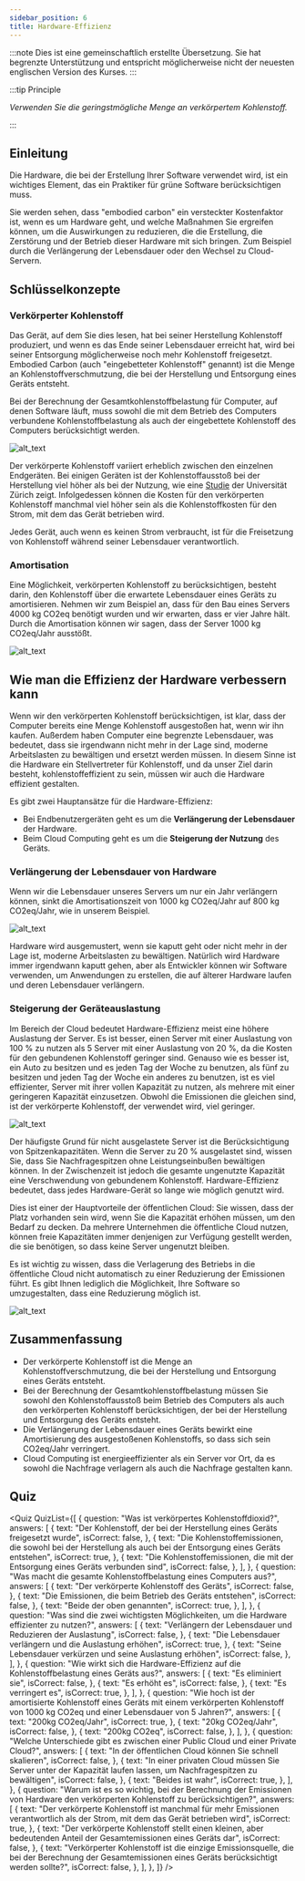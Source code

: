 ```yaml
---
sidebar_position: 6
title: Hardware-Effizienz
---
```



:::note
Dies ist eine gemeinschaftlich erstellte Übersetzung. Sie hat begrenzte Unterstützung und entspricht möglicherweise nicht der neuesten englischen Version des Kurses.
:::

:::tip Principle

_Verwenden Sie die geringstmögliche Menge an verkörpertem Kohlenstoff._

:::

## Einleitung

Die Hardware, die bei der Erstellung Ihrer Software verwendet wird, ist ein wichtiges Element, das ein Praktiker für grüne Software berücksichtigen muss.

Sie werden sehen, dass "embodied carbon" ein versteckter Kostenfaktor ist, wenn es um Hardware geht, und welche Maßnahmen Sie ergreifen können, um die Auswirkungen zu reduzieren, die die Erstellung, die Zerstörung und der Betrieb dieser Hardware mit sich bringen. Zum Beispiel durch die Verlängerung der Lebensdauer oder den Wechsel zu Cloud-Servern.

## Schlüsselkonzepte

### Verkörperter Kohlenstoff

Das Gerät, auf dem Sie dies lesen, hat bei seiner Herstellung Kohlenstoff produziert, und wenn es das Ende seiner Lebensdauer erreicht hat, wird bei seiner Entsorgung möglicherweise noch mehr Kohlenstoff freigesetzt. Embodied Carbon (auch "eingebetteter Kohlenstoff" genannt) ist die Menge an Kohlenstoffverschmutzung, die bei der Herstellung und Entsorgung eines Geräts entsteht.

Bei der Berechnung der Gesamtkohlenstoffbelastung für Computer, auf denen Software läuft, muss sowohl die mit dem Betrieb des Computers verbundene Kohlenstoffbelastung als auch der eingebettete Kohlenstoff des Computers berücksichtigt werden.

![alt_text](./images/17_embodioed_carbon.png "image_tooltip")

Der verkörperte Kohlenstoff variiert erheblich zwischen den einzelnen Endgeräten. Bei einigen Geräten ist der Kohlenstoffausstoß bei der Herstellung viel höher als bei der Nutzung, wie eine [Studie](https://www.ifi.uzh.ch/dam/jcr:fa4e956e-7a53-4038-98a5-00e09e2f4303/Study_Digitalization_Climate_Protection_Summary_Oct2017.pdf) der Universität Zürich zeigt. Infolgedessen können die Kosten für den verkörperten Kohlenstoff manchmal viel höher sein als die Kohlenstoffkosten für den Strom, mit dem das Gerät betrieben wird.

Jedes Gerät, auch wenn es keinen Strom verbraucht, ist für die Freisetzung von Kohlenstoff während seiner Lebensdauer verantwortlich.

### Amortisation

Eine Möglichkeit, verkörperten Kohlenstoff zu berücksichtigen, besteht darin, den Kohlenstoff über die erwartete Lebensdauer eines Geräts zu amortisieren. Nehmen wir zum Beispiel an, dass für den Bau eines Servers 4000 kg CO2eq benötigt wurden und wir erwarten, dass er vier Jahre hält. Durch die Amortisation können wir sagen, dass der Server 1000 kg CO2eq/Jahr ausstößt.

![alt_text](./images/18_amortization.png "image_tooltip")

## Wie man die Effizienz der Hardware verbessern kann

Wenn wir den verkörperten Kohlenstoff berücksichtigen, ist klar, dass der Computer bereits eine Menge Kohlenstoff ausgestoßen hat, wenn wir ihn kaufen. Außerdem haben Computer eine begrenzte Lebensdauer, was bedeutet, dass sie irgendwann nicht mehr in der Lage sind, moderne Arbeitslasten zu bewältigen und ersetzt werden müssen. In diesem Sinne ist die Hardware ein Stellvertreter für Kohlenstoff, und da unser Ziel darin besteht, kohlenstoffeffizient zu sein, müssen wir auch die Hardware effizient gestalten.

Es gibt zwei Hauptansätze für die Hardware-Effizienz:

- Bei Endbenutzergeräten geht es um die **Verlängerung der Lebensdauer** der Hardware.
- Beim Cloud Computing geht es um die **Steigerung der Nutzung** des Geräts.

### Verlängerung der Lebensdauer von Hardware

Wenn wir die Lebensdauer unseres Servers um nur ein Jahr verlängern können, sinkt die Amortisationszeit von 1000 kg CO2eq/Jahr auf 800 kg CO2eq/Jahr, wie in unserem Beispiel.

![alt_text](./images/19_lifespan.png "image_tooltip")

Hardware wird ausgemustert, wenn sie kaputt geht oder nicht mehr in der Lage ist, moderne Arbeitslasten zu bewältigen. Natürlich wird Hardware immer irgendwann kaputt gehen, aber als Entwickler können wir Software verwenden, um Anwendungen zu erstellen, die auf älterer Hardware laufen und deren Lebensdauer verlängern.

### Steigerung der Geräteauslastung

Im Bereich der Cloud bedeutet Hardware-Effizienz meist eine höhere Auslastung der Server. Es ist besser, einen Server mit einer Auslastung von 100 % zu nutzen als 5 Server mit einer Auslastung von 20 %, da die Kosten für den gebundenen Kohlenstoff geringer sind. Genauso wie es besser ist, ein Auto zu besitzen und es jeden Tag der Woche zu benutzen, als fünf zu besitzen und jeden Tag der Woche ein anderes zu benutzen, ist es viel effizienter, Server mit ihrer vollen Kapazität zu nutzen, als mehrere mit einer geringeren Kapazität einzusetzen. Obwohl die Emissionen die gleichen sind, ist der verkörperte Kohlenstoff, der verwendet wird, viel geringer.

![alt_text](./images/20_increasing_utilization.png "image_tooltip")

Der häufigste Grund für nicht ausgelastete Server ist die Berücksichtigung von Spitzenkapazitäten. Wenn die Server zu 20 % ausgelastet sind, wissen Sie, dass Sie Nachfragespitzen ohne Leistungseinbußen bewältigen können. In der Zwischenzeit ist jedoch die gesamte ungenutzte Kapazität eine Verschwendung von gebundenem Kohlenstoff. Hardware-Effizienz bedeutet, dass jedes Hardware-Gerät so lange wie möglich genutzt wird.

Dies ist einer der Hauptvorteile der öffentlichen Cloud: Sie wissen, dass der Platz vorhanden sein wird, wenn Sie die Kapazität erhöhen müssen, um den Bedarf zu decken. Da mehrere Unternehmen die öffentliche Cloud nutzen, können freie Kapazitäten immer denjenigen zur Verfügung gestellt werden, die sie benötigen, so dass keine Server ungenutzt bleiben.

Es ist wichtig zu wissen, dass die Verlagerung des Betriebs in die öffentliche Cloud nicht automatisch zu einer Reduzierung der Emissionen führt. Es gibt Ihnen lediglich die Möglichkeit, Ihre Software so umzugestalten, dass eine Reduzierung möglich ist.

![alt_text](./images/21_private_vs_public_cloud.png "image_tooltip")

## Zusammenfassung

- Der verkörperte Kohlenstoff ist die Menge an Kohlenstoffverschmutzung, die bei der Herstellung und Entsorgung eines Geräts entsteht.
- Bei der Berechnung der Gesamtkohlenstoffbelastung müssen Sie sowohl den Kohlenstoffausstoß beim Betrieb des Computers als auch den verkörperten Kohlenstoff berücksichtigen, der bei der Herstellung und Entsorgung des Geräts entsteht.
- Die Verlängerung der Lebensdauer eines Geräts bewirkt eine Amortisierung des ausgestoßenen Kohlenstoffs, so dass sich sein CO2eq/Jahr verringert.
- Cloud Computing ist energieeffizienter als ein Server vor Ort, da es sowohl die Nachfrage verlagern als auch die Nachfrage gestalten kann.

## Quiz

<Quiz
  QuizList={[
    {
      question: "Was ist verkörpertes Kohlenstoffdioxid?",
      answers: [
         {
          text: "Der Kohlenstoff, der bei der Herstellung eines Geräts freigesetzt wurde",
          isCorrect: false,
        },
        {
          text: "Die Kohlenstoffemissionen, die sowohl bei der Herstellung als auch bei der Entsorgung eines Geräts entstehen",
          isCorrect: true,
        },
        {
          text: "Die Kohlenstoffemissionen, die mit der Entsorgung eines Geräts verbunden sind",
          isCorrect: false,
        },
      ],
    },
    {
      question: "Was macht die gesamte Kohlenstoffbelastung eines Computers aus?",
      answers: [
         {
          text: "Der verkörperte Kohlenstoff des Geräts",
          isCorrect: false,
        },
        {
          text: "Die Emissionen, die beim Betrieb des Geräts entstehen",
          isCorrect: false,
        },
        {
          text: "Beide der oben genannten",
          isCorrect: true,
        },
      ],
    },
    {
      question:
        "Was sind die zwei wichtigsten Möglichkeiten, um die Hardware effizienter zu nutzen?",
      answers: [
        {
          text: "Verlängern der Lebensdauer und Reduzieren der Auslastung",
          isCorrect: false,
        },
        {
          text: "Die Lebensdauer verlängern und die Auslastung erhöhen",
          isCorrect: true,
        },
        {
          text: "Seine Lebensdauer verkürzen und seine Auslastung erhöhen",
          isCorrect: false,
        },
      ],
    },
    {
      question:
        "Wie wirkt sich die Hardware-Effizienz auf die Kohlenstoffbelastung eines Geräts aus?",
      answers: [
        {
          text: "Es eliminiert sie",
          isCorrect: false,
        },
        {
          text: "Es erhöht es",
          isCorrect: false,
        },
        {
          text: "Es verringert es",
          isCorrect: true,
        },
      ],
    },
    {
      question:
        "Wie hoch ist der amortisierte Kohlenstoff eines Geräts mit einem verkörperten Kohlenstoff von 1000 kg CO2eq und einer Lebensdauer von 5 Jahren?",
      answers: [
        {
          text: "200kg CO2eq/Jahr",
          isCorrect: true,
        },
        {
          text: "20kg CO2eq/Jahr",
          isCorrect: false,
        },
        {
          text: "200kg CO2eq",
          isCorrect: false,
        },
      ],
    },
    {
      question:
        "Welche Unterschiede gibt es zwischen einer Public Cloud und einer Private Cloud?",
      answers: [
         {
          text: "In der öffentlichen Cloud können Sie schnell skalieren",
          isCorrect: false,
        },
        {
          text: "In einer privaten Cloud müssen Sie Server unter der Kapazität laufen lassen, um Nachfragespitzen zu bewältigen",
          isCorrect: false,
        },
        {
          text: "Beides ist wahr",
          isCorrect: true,
        },
      ],
    },
    {
      question:
        "Warum ist es so wichtig, bei der Berechnung der Emissionen von Hardware den verkörperten Kohlenstoff zu berücksichtigen?",
      answers: [
        {
          text: "Der verkörperte Kohlenstoff ist manchmal für mehr Emissionen verantwortlich als der Strom, mit dem das Gerät betrieben wird",
          isCorrect: true,
        },
        {
          text: "Der verkörperte Kohlenstoff stellt einen kleinen, aber bedeutenden Anteil der Gesamtemissionen eines Geräts dar",
          isCorrect: false,
        },
        {
          text: "Verkörperter Kohlenstoff ist die einzige Emissionsquelle, die bei der Berechnung der Gesamtemissionen eines Geräts berücksichtigt werden sollte?",
          isCorrect: false,
        },
      ],
    },
  ]}
/>
